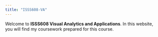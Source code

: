 ```yaml
---
title: "ISSS608-VA"
---
```


Welcome to **ISSS608 Visual Analytics and Applications**. In this website, you will find my coursework prepared for this course.
